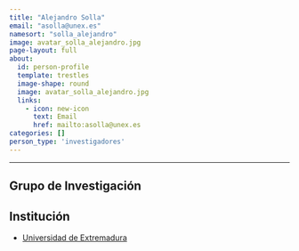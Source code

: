 ```yaml
---
title: "Alejandro Solla"
email: "asolla@unex.es"  
namesort: "solla_alejandro"
image: avatar_solla_alejandro.jpg
page-layout: full
about: 
  id: person-profile
  template: trestles
  image-shape: round
  image: avatar_solla_alejandro.jpg
  links:
    - icon: new-icon
      text: Email
      href: mailto:asolla@unex.es
categories: []
person_type: 'investigadores'
---
```

 
<hr>

:::{#person-profile}

## Grupo de Investigación


## Institución
- [Universidad de Extremadura](https://www.unex.es/)

:::
